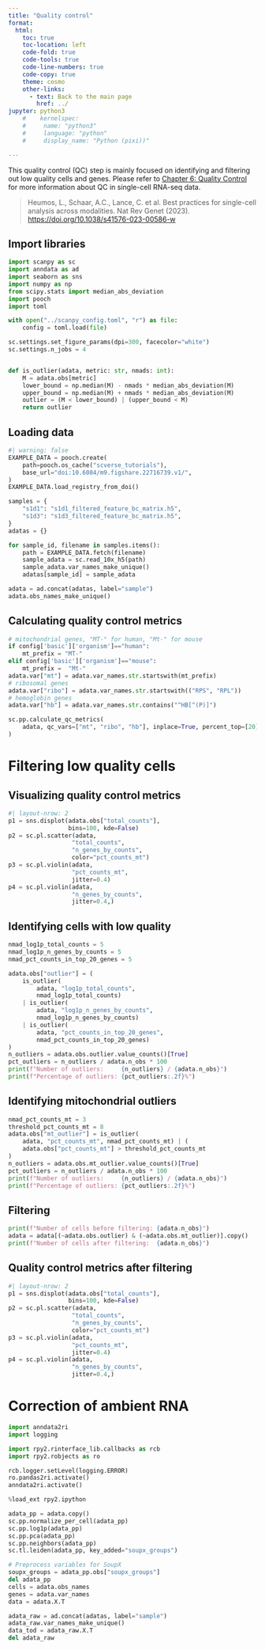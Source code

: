 ```yaml
---
title: "Quality control"
format:
  html:
    toc: true
    toc-location: left
    code-fold: true
    code-tools: true
    code-line-numbers: true
    code-copy: true
    theme: cosmo
    other-links:
      - text: Back to the main page
        href: ../
jupyter: python3
    #    kernelspec:
    #     name: "python3"
    #     language: "python"
    #     display_name: "Python (pixi))"

---
```


This quality control (QC) step is mainly focused on identifying and filtering out low quality cells and genes. Please refer to [Chapter 6: Quality Control](https://www.sc-best-practices.org/preprocessing_visualization/quality_control.html) for more information about QC in single-cell RNA-seq data.

> Heumos, L., Schaar, A.C., Lance, C. et al. Best practices for single-cell analysis across modalities. Nat Rev Genet (2023). [https://doi.org/10.1038/s41576-023-00586-w](https://doi.org/10.1038/s41576-023-00586-w)

## Import libraries
```python
import scanpy as sc
import anndata as ad
import seaborn as sns
import numpy as np
from scipy.stats import median_abs_deviation
import pooch
import toml

with open("../scanpy_config.toml", "r") as file:
    config = toml.load(file)

sc.settings.set_figure_params(dpi=300, facecolor="white")
sc.settings.n_jobs = 4


def is_outlier(adata, metric: str, nmads: int):
    M = adata.obs[metric]
    lower_bound = np.median(M) - nmads * median_abs_deviation(M)
    upper_bound = np.median(M) + nmads * median_abs_deviation(M)
    outlier = (M < lower_bound) | (upper_bound < M)
    return outlier
```

## Loading data
```python
#| warning: false
EXAMPLE_DATA = pooch.create(
    path=pooch.os_cache("scverse_tutorials"),
    base_url="doi:10.6084/m9.figshare.22716739.v1/",
)
EXAMPLE_DATA.load_registry_from_doi()

samples = {
    "s1d1": "s1d1_filtered_feature_bc_matrix.h5",
    "s1d3": "s1d3_filtered_feature_bc_matrix.h5",
}
adatas = {}

for sample_id, filename in samples.items():
    path = EXAMPLE_DATA.fetch(filename)
    sample_adata = sc.read_10x_h5(path)
    sample_adata.var_names_make_unique()
    adatas[sample_id] = sample_adata

adata = ad.concat(adatas, label="sample")
adata.obs_names_make_unique()
```

## Calculating quality control metrics
```python
# mitochondrial genes, "MT-" for human, "Mt-" for mouse
if config['basic']['organism']=="human":
    mt_prefix = "MT-"
elif config['basic']['organism']=="mouse":
    mt_prefix =  "Mt-"
adata.var["mt"] = adata.var_names.str.startswith(mt_prefix)
# ribosomal genes
adata.var["ribo"] = adata.var_names.str.startswith(("RPS", "RPL"))
# hemoglobin genes
adata.var["hb"] = adata.var_names.str.contains("^HB[^(P)]")

sc.pp.calculate_qc_metrics(
    adata, qc_vars=["mt", "ribo", "hb"], inplace=True, percent_top=[20], log1p=True
)
```

# Filtering low quality cells

## Visualizing quality control metrics
```python
#| layout-nrow: 2
p1 = sns.displot(adata.obs["total_counts"],
                 bins=100, kde=False)
p2 = sc.pl.scatter(adata,
                  "total_counts",
                  "n_genes_by_counts",
                  color="pct_counts_mt")
p3 = sc.pl.violin(adata,
                  "pct_counts_mt",
                  jitter=0.4)
p4 = sc.pl.violin(adata,
                  "n_genes_by_counts",
                  jitter=0.4,)
```

## Identifying cells with low quality
```python
nmad_log1p_total_counts = 5
nmad_log1p_n_genes_by_counts = 5
nmad_pct_counts_in_top_20_genes = 5

adata.obs["outlier"] = (
    is_outlier(
        adata, "log1p_total_counts",
        nmad_log1p_total_counts)
    | is_outlier(
        adata, "log1p_n_genes_by_counts",
        nmad_log1p_n_genes_by_counts)
    | is_outlier(
        adata, "pct_counts_in_top_20_genes",
        nmad_pct_counts_in_top_20_genes)
)
n_outliers = adata.obs.outlier.value_counts()[True]
pct_outliers = n_outliers / adata.n_obs * 100
print(f"Number of outliers:     {n_outliers} / {adata.n_obs}")
print(f"Percentage of outliers: {pct_outliers:.2f}%")
```

## Identifying mitochondrial outliers
```python
nmad_pct_counts_mt = 3
threshold_pct_counts_mt = 8
adata.obs["mt_outlier"] = is_outlier(
    adata, "pct_counts_mt", nmad_pct_counts_mt) | (
    adata.obs["pct_counts_mt"] > threshold_pct_counts_mt
)
n_outliers = adata.obs.mt_outlier.value_counts()[True]
pct_outliers = n_outliers / adata.n_obs * 100
print(f"Number of outliers:     {n_outliers} / {adata.n_obs}")
print(f"Percentage of outliers: {pct_outliers:.2f}%")
```

## Filtering
```python
print(f"Number of cells before filtering: {adata.n_obs}")
adata = adata[(~adata.obs.outlier) & (~adata.obs.mt_outlier)].copy()
print(f"Number of cells after filtering:  {adata.n_obs}")
```

## Quality control metrics after filtering
```python
#| layout-nrow: 2
p1 = sns.displot(adata.obs["total_counts"],
                 bins=100, kde=False)
p2 = sc.pl.scatter(adata,
                  "total_counts",
                  "n_genes_by_counts",
                  color="pct_counts_mt")
p3 = sc.pl.violin(adata,
                  "pct_counts_mt",
                  jitter=0.4)
p4 = sc.pl.violin(adata,
                  "n_genes_by_counts",
                  jitter=0.4,)
```

# Correction of ambient RNA

```python
import anndata2ri
import logging

import rpy2.rinterface_lib.callbacks as rcb
import rpy2.robjects as ro

rcb.logger.setLevel(logging.ERROR)
ro.pandas2ri.activate()
anndata2ri.activate()

%load_ext rpy2.ipython
```

```python
adata_pp = adata.copy()
sc.pp.normalize_per_cell(adata_pp)
sc.pp.log1p(adata_pp)
sc.pp.pca(adata_pp)
sc.pp.neighbors(adata_pp)
sc.tl.leiden(adata_pp, key_added="soupx_groups")

# Preprocess variables for SoupX
soupx_groups = adata_pp.obs["soupx_groups"]
del adata_pp
cells = adata.obs_names
genes = adata.var_names
data = adata.X.T

adata_raw = ad.concat(adatas, label="sample")
adata_raw.var_names_make_unique()
data_tod = adata_raw.X.T
del adata_raw
```
